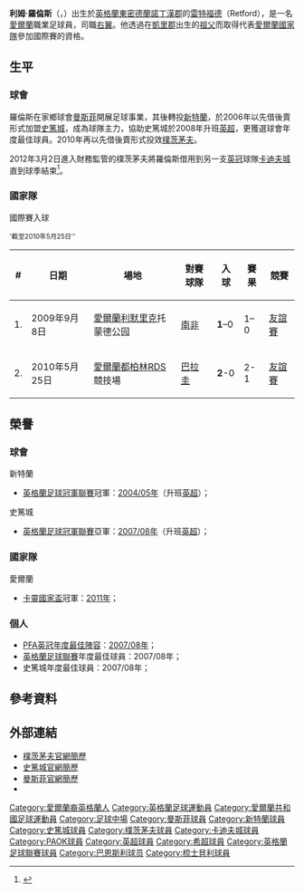 {{noteTA|G1=足球|G2=FAcup|G3=英超
|T=zh-hans:利亚姆·劳伦斯; zh-hk:利姆·羅倫斯;
|1=zh-hans:利亚姆; zh-hk:利姆
|2=zh-hans:劳伦斯; zh-hk:羅倫斯;
|3=zh-hans:曼斯菲尔德城; zh-hk:曼斯菲;
}}
{{Infobox football biography
| playername     = 利姆·羅倫斯<br />''Liam Lawrence'' 
| image          = Liam.Lawrence.jpg
| image_size  = 200px
| fullname       = Liam Lawrence 
| height         = {{height|ft=5|in=11}}
| dateofbirth    = {{birth date and age|1981|12|13|df=y}}
| cityofbirth    = [[Retford|雷特福德]]
| countryofbirth = [[英格蘭|英格蘭]]
| currentclub    = [[谢斯伯利足球俱乐部|梳士貝利]]
| clubnumber     = 11
| position       = [[中场#边锋|右翼]]
| youthyears1    = 1991-1996 
| youthclubs1    = [[诺丁汉森林足球俱乐部|諾定咸森林]]  
| youthyears2    = 1996-1999 
| youthclubs2    = [[曼斯菲尔德城足球俱乐部|曼斯菲]]
| years1         = 1999-2004 
| clubs1         = [[曼斯菲尔德城足球俱乐部|曼斯菲]]  
| caps1          = 136 
| goals1         = 35
| years2         = 2004-2007 
| clubs2         = [[桑德兰足球俱乐部|新特蘭]]        
| caps2          = 73  
| goals2         = 10
| years3         = 2006-2007 
| clubs3         = → [[斯托克城足球俱乐部|史篤城]] 
| caps3          = 8   
| goals3         = 2
| years4         = 2007-2010 
| clubs4         = [[斯托克城足球俱乐部|史篤城]]          
| caps4          = 105 
| goals4         = 21
| years5         = 2010-2011 
| clubs5         = → [[朴茨茅斯足球俱乐部|樸茨茅夫]] 
| caps5          = 17  
| goals5         = 7
| years6         = 2011-2012    
| clubs6         = [[朴茨茅斯足球俱乐部|樸茨茅夫]]          
| caps6          = 41
| goals6         = 1
| years7         = 2012    
| clubs7         = →[[卡迪夫城足球俱乐部|卡迪夫城]]       
| caps7          = 13
| goals7         = 1
| years8         = 2012-2014
| clubs8         = [[帕奥克足球俱乐部|PAOK]]    
| caps8           = 29  
| goals8          = 3
| years9          = 2014      
| clubs9          = [[巴恩斯利足球俱乐部|班士利]]                  
| caps9            = 14  
| goals9           = 1
| years10         = 2014–2016     
| clubs10          = [[谢斯伯利足球俱乐部|梳士貝利]]  
| caps10 = 51
| goals10 = 5
| years11        = 2016–2017
| clubs11 = [[布里斯托流浪|布里斯托流浪]] 
| caps11 = 16
|goals11 = 1
| nationalyears1 = 2009-2011
| nationalteam1  = [[愛爾蘭國家足球隊|愛爾蘭]]
| nationalcaps1  = 15
| nationalgoals1 = 2
| club-update    = 17:26, 5 April 2017 (UTC)
}}
'''利姆·羅倫斯'''（{{lang-en|'''Liam Lawrence'''}}，{{bd|1981年|12月13日|catidx=Lawrence, Liam}}）出生於[[英格蘭|英格蘭]][[東密德蘭|東密德蘭]][[諾丁漢郡|諾丁漢郡]]的[[雷特福德|雷特福德]]（Retford），是一名[[爱尔兰共和国|愛爾蘭]]職業足球員，司職[[中场#边锋|右翼]]。他透過在[[凱里郡|凱里郡]]出生的[[祖父|祖父]]而取得代表[[愛爾蘭國家足球隊|愛爾蘭國家隊]]參加國際賽的資格。

==生平==
===球會===
羅倫斯在家鄉球會[[曼斯菲尔德城足球俱乐部|曼斯菲]]開展足球事業，其後轉投[[桑德兰足球俱乐部|新特蘭]]，於2006年以先借後賣形式加盟[[斯托克城足球俱乐部|史篤城]]，成為球隊主力，協助史篤城於2008年升班[[英超|英超]]，更獲選球會年度最佳球員。2010年再以先借後賣形式投效[[朴茨茅斯足球俱乐部|樸茨茅夫]]。

2012年3月2日進入財務監管的樸茨茅夫將羅倫斯借用到另一支[[英冠|英冠]]球隊[[卡迪夫城足球俱乐部|卡迪夫城]]直到球季結束<ref>{{cite news |language=en |url=http://www.bbc.co.uk/sport/0/football/17235658 |title=Cardiff City sign Liam Lawrence on loan from Portsmouth |publisher=''[[BBC_Sport|BBC Sport]]'' |date=2012-03-03 |accessdate=2012-03-02 |archive-date=2012-03-03 |archive-url=https://web.archive.org/web/20120303030950/http://www.bbc.co.uk/sport/0/football/17235658 |dead-url=no }}</ref>。

===國家隊===
;國際賽入球
<small>'截至2010年5月25日''</small>

{| class="wikitable" style="font-size:90%"
|+
! # !! 日期 !! 場地 !! 對賽球隊 !! 入球 !! 賽果 !! 競賽
|-
| 1. || 2009年9月8日 || [[爱尔兰共和国|愛爾蘭]][[利默里克|利默里克]]托蒙德公园 || [[南非國家足球隊|南非]] || '''1'''–0 || 1–0 || [[友誼賽|友誼賽]]
|-
| 2. || 2010年5月25日 || [[爱尔兰共和国|愛爾蘭]][[都柏林|都柏林]]RDS競技場 || [[巴拉圭國家足球隊|巴拉圭]]  || '''2'''-0 || 2-1 || [[友誼賽|友誼賽]]
|}

==榮譽==
===球會===
;新特蘭
*[[英格蘭足球冠軍聯賽|英格蘭足球冠軍聯賽]]冠軍：[[2004年至2005年英格蘭足球冠軍聯賽|2004/05年]]（升班[[英超|英超]]）；

;史篤城
*[[英格蘭足球冠軍聯賽|英格蘭足球冠軍聯賽]]亞軍：[[2007年至2008年英格蘭足球冠軍聯賽|2007/08年]]（升班[[英超|英超]]）；

===國家隊===
;愛爾蘭
* [[些路迪盃|卡靈國家盃]]冠軍：[[2011年凯尔特杯|2011年]]；

===個人===
* [[PFA年度最佳陣容|PFA英冠年度最佳陣容]]：[[2007年至2008年英格蘭足球冠軍聯賽#PFA冠軍聯賽最佳陣容|2007/08年]]；
* [[英格蘭足球聯賽|英格蘭足球聯賽]]年度最佳球員：2007/08年；
* 史篤城年度最佳球員：2007/08年；

==參考資料==
{{reflist}}

==外部連結==
* [https://web.archive.org/web/20111108004041/http://www.portsmouthfc.co.uk/player/first-team/Liam-7.aspx 樸茨茅夫官網簡歷]
* [https://web.archive.org/web/20111004142311/http://www.stokecityfc.com/page/ProfilesDetail/0,,10310~10450,00.html 史篤城官網簡歷]
* [http://www.mansfieldtown.premiumtv.co.uk/page/ProfilesDetail/0,,10325~10450,00.html 曼斯菲官網簡歷]{{dead link|date=2018年5月 |bot=InternetArchiveBot |fix-attempted=yes }}
* {{soccerbase|id=19046}}

{{2007-08年英冠PFA年度最佳陣容}}

{{DEFAULTSORT:Lawrence, Liam}}
[[Category:愛爾蘭裔英格蘭人|Category:愛爾蘭裔英格蘭人]]
[[Category:英格蘭足球運動員|Category:英格蘭足球運動員]]
[[Category:愛爾蘭共和國足球運動員|Category:愛爾蘭共和國足球運動員]]
[[Category:足球中場|Category:足球中場]]
[[Category:曼斯菲球員|Category:曼斯菲球員]]
[[Category:新特蘭球員|Category:新特蘭球員]]
[[Category:史篤城球員|Category:史篤城球員]]
[[Category:樸茨茅夫球員|Category:樸茨茅夫球員]]
[[Category:卡迪夫城球員|Category:卡迪夫城球員]]
[[Category:PAOK球員|Category:PAOK球員]]
[[Category:英超球員|Category:英超球員]]
[[Category:希超球員|Category:希超球員]]
[[Category:英格蘭足球聯賽球員|Category:英格蘭足球聯賽球員]]
[[Category:巴恩斯利球员|Category:巴恩斯利球员]]
[[Category:梳士貝利球員|Category:梳士貝利球員]]
